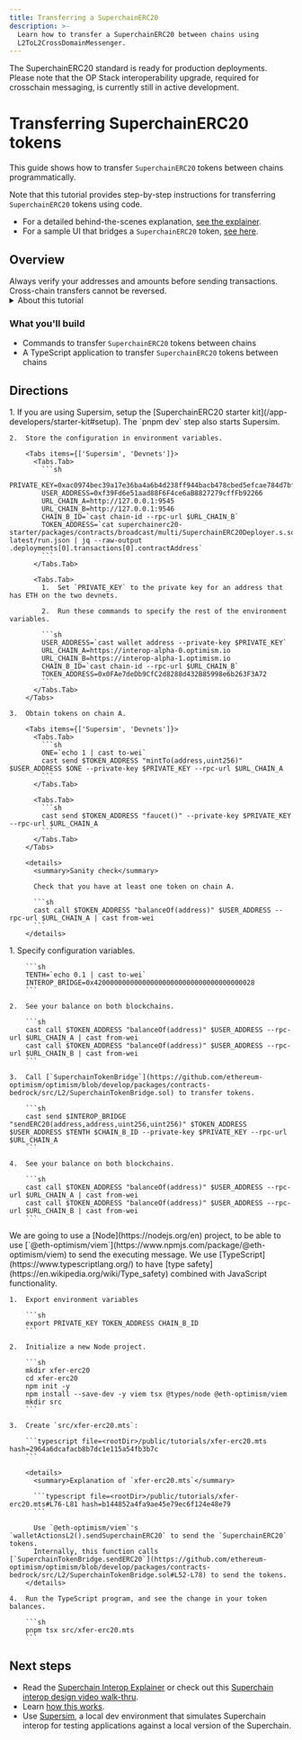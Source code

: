```yaml
---
title: Transferring a SuperchainERC20
description: >-
  Learn how to transfer a SuperchainERC20 between chains using
  L2ToL2CrossDomainMessenger.
---
```





<Info>
  The SuperchainERC20 standard is ready for production deployments.
  Please note that the OP Stack interoperability upgrade, required for crosschain messaging, is currently still in active development.
</Info>

# Transferring SuperchainERC20 tokens

This guide shows how to transfer `SuperchainERC20` tokens between chains programmatically.

Note that this tutorial provides step-by-step instructions for transferring `SuperchainERC20` tokens using code.

*   For a detailed behind-the-scenes explanation, [see the explainer](/interop/superchain-erc20#how-it-works).
*   For a sample UI that bridges a `SuperchainERC20` token, [see here](https://interop-alpha-app.superchain.tools/).

## Overview

<Info>
  Always verify your addresses and amounts before sending transactions.
  Cross-chain transfers cannot be reversed.
</Info>

<details>
  <summary>About this tutorial</summary>

  **What you'll learn**

  *   How to send `SuperchainERC20` tokens on the blockchain and between blockchains
  *   How to relay messages between chains

  **Technical knowledge**

  *   Intermediate TypeScript knowledge
  *   Understanding of smart contract development
  *   Familiarity with blockchain concepts

  **Development environment**

  *   Unix-like operating system (Linux, macOS, or WSL for Windows)
  *   Node.js version 16 or higher
  *   Git for version control

  **Required tools**

  The tutorial uses these primary tools:

  *   Node: For running TypeScript code from the command line
  *   Viem: For blockchain interaction
</details>

### What you'll build

*   Commands to transfer `SuperchainERC20` tokens between chains
*   A TypeScript application to transfer `SuperchainERC20` tokens between chains

## Directions

<Steps>
  <Step title="Preparation">
  1.  If you are using Supersim, setup the [SuperchainERC20 starter kit](/app-developers/starter-kit#setup).
        The `pnpm dev` step also starts Supersim.
  
    2.  Store the configuration in environment variables.
  
        <Tabs items={['Supersim', 'Devnets']}>
          <Tabs.Tab>
            ```sh
            PRIVATE_KEY=0xac0974bec39a17e36ba4a6b4d238ff944bacb478cbed5efcae784d7bf4f2ff80
            USER_ADDRESS=0xf39Fd6e51aad88F6F4ce6aB8827279cffFb92266
            URL_CHAIN_A=http://127.0.0.1:9545
            URL_CHAIN_B=http://127.0.0.1:9546
            CHAIN_B_ID=`cast chain-id --rpc-url $URL_CHAIN_B`            
            TOKEN_ADDRESS=`cat superchainerc20-starter/packages/contracts/broadcast/multi/SuperchainERC20Deployer.s.sol-latest/run.json | jq --raw-output .deployments[0].transactions[0].contractAddress`
            ```
          </Tabs.Tab>
  
          <Tabs.Tab>
            1.  Set `PRIVATE_KEY` to the private key for an address that has ETH on the two devnets.
  
            2.  Run these commands to specify the rest of the environment variables.
  
            ```sh
            USER_ADDRESS=`cast wallet address --private-key $PRIVATE_KEY`
            URL_CHAIN_A=https://interop-alpha-0.optimism.io
            URL_CHAIN_B=https://interop-alpha-1.optimism.io
            CHAIN_B_ID=`cast chain-id --rpc-url $URL_CHAIN_B`            
            TOKEN_ADDRESS=0x0FAe7deDb9CfC2d8288d432B85998e6b263F3A72
            ```
          </Tabs.Tab>
        </Tabs>
  
    3.  Obtain tokens on chain A.
  
        <Tabs items={['Supersim', 'Devnets']}>
          <Tabs.Tab>
            ```sh
            ONE=`echo 1 | cast to-wei`
            cast send $TOKEN_ADDRESS "mintTo(address,uint256)" $USER_ADDRESS $ONE --private-key $PRIVATE_KEY --rpc-url $URL_CHAIN_A
            ```
          </Tabs.Tab>
  
          <Tabs.Tab>
            ```sh
            cast send $TOKEN_ADDRESS "faucet()" --private-key $PRIVATE_KEY --rpc-url $URL_CHAIN_A
            ```
          </Tabs.Tab>
        </Tabs>
  
        <details>
          <summary>Sanity check</summary>
  
          Check that you have at least one token on chain A.
  
          ```sh
          cast call $TOKEN_ADDRESS "balanceOf(address)" $USER_ADDRESS --rpc-url $URL_CHAIN_A | cast from-wei
          ```
        </details>
  </Step>

  <Step title="Transfer tokens using the command line">
  1.  Specify configuration variables.
  
        ```sh
        TENTH=`echo 0.1 | cast to-wei`
        INTEROP_BRIDGE=0x4200000000000000000000000000000000000028      
        ```
  
    2.  See your balance on both blockchains.
  
        ```sh
        cast call $TOKEN_ADDRESS "balanceOf(address)" $USER_ADDRESS --rpc-url $URL_CHAIN_A | cast from-wei
        cast call $TOKEN_ADDRESS "balanceOf(address)" $USER_ADDRESS --rpc-url $URL_CHAIN_B | cast from-wei      
        ```
  
    3.  Call [`SuperchainTokenBridge`](https://github.com/ethereum-optimism/optimism/blob/develop/packages/contracts-bedrock/src/L2/SuperchainTokenBridge.sol) to transfer tokens.
  
        ```sh
        cast send $INTEROP_BRIDGE "sendERC20(address,address,uint256,uint256)" $TOKEN_ADDRESS $USER_ADDRESS $TENTH $CHAIN_B_ID --private-key $PRIVATE_KEY --rpc-url $URL_CHAIN_A
        ```
  
    4.  See your balance on both blockchains.
  
        ```sh
        cast call $TOKEN_ADDRESS "balanceOf(address)" $USER_ADDRESS --rpc-url $URL_CHAIN_A | cast from-wei
        cast call $TOKEN_ADDRESS "balanceOf(address)" $USER_ADDRESS --rpc-url $URL_CHAIN_B | cast from-wei      
        ```
  </Step>

  <Step title="Transfer tokens using TypeScript">
  We are going to use a [Node](https://nodejs.org/en) project, to be able to use [`@eth-optimism/viem`](https://www.npmjs.com/package/@eth-optimism/viem) to send the executing message.
    We use [TypeScript](https://www.typescriptlang.org/) to have [type safety](https://en.wikipedia.org/wiki/Type_safety) combined with JavaScript functionality.
  
    1.  Export environment variables
  
        ```sh
        export PRIVATE_KEY TOKEN_ADDRESS CHAIN_B_ID
        ```
  
    2.  Initialize a new Node project.
  
        ```sh
        mkdir xfer-erc20
        cd xfer-erc20
        npm init -y
        npm install --save-dev -y viem tsx @types/node @eth-optimism/viem
        mkdir src
        ```
  
    3.  Create `src/xfer-erc20.mts`:
  
        ```typescript file=<rootDir>/public/tutorials/xfer-erc20.mts hash=2964a6dcafacb8b7dc1e115a54fb3b7c
        ```
  
        <details>
          <summary>Explanation of `xfer-erc20.mts`</summary>
  
          ```typescript file=<rootDir>/public/tutorials/xfer-erc20.mts#L76-L81 hash=b144852a4fa9ae45e79ec6f124e48e79
          ```
  
          Use `@eth-optimism/viem`'s `walletActionsL2().sendSuperchainERC20` to send the `SuperchainERC20` tokens.
          Internally, this function calls [`SuperchainTokenBridge.sendERC20`](https://github.com/ethereum-optimism/optimism/blob/develop/packages/contracts-bedrock/src/L2/SuperchainTokenBridge.sol#L52-L78) to send the tokens.
        </details>
  
    4.  Run the TypeScript program, and see the change in your token balances.
  
        ```sh
        pnpm tsx src/xfer-erc20.mts
        ```
  </Step>
</Steps>

## Next steps

*   Read the [Superchain Interop Explainer](/interop/explainer#faqs) or check out this [Superchain interop design video walk-thru](https://www.youtube.com/watch?v=FKc5RgjtGes).
*   Learn [how this works](/interop/superchain-erc20).
*   Use [Supersim](/app-developers/tools/supersim), a local dev environment that simulates Superchain interop for testing applications against a local version of the Superchain.
